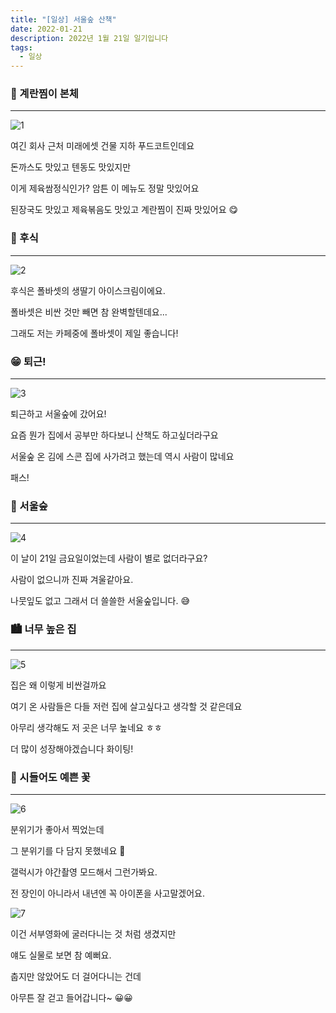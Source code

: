 ```yaml
---
title: "[일상] 서울숲 산책"
date: 2022-01-21
description: 2022년 1월 21일 일기입니다
tags:
  - 일상
---
```


### 🍳 계란찜이 본체
***
![1](./1.jpg)

여긴 회사 근처 미래에셋 건물 지하 푸드코트인데요

돈까스도 맛있고 텐동도 맛있지만

이게 제육쌈정식인가? 암튼 이 메뉴도 정말 맛있어요

된장국도 맛있고 제육볶음도 맛있고 계란찜이 진짜 맛있어요 😋

### 🍓 후식
***
![2](./2.jpg)

후식은 폴바셋의 생딸기 아이스크림이에요.

폴바셋은 비싼 것만 빼면 참 완벽할텐데요...

그래도 저는 카페중에 폴바셋이 제일 좋습니다!

### 😁 퇴근!
***
![3](./3.jpg)

퇴근하고 서울숲에 갔어요!

요즘 뭔가 집에서 공부만 하다보니 산책도 하고싶더라구요

서울숲 온 김에 스콘 집에 사가려고 했는데 역시 사람이 많네요

패스!

### 🌳 서울숲
***
![4](./4.jpg)

이 날이 21일 금요일이었는데 사람이 별로 없더라구요?

사람이 없으니까 진짜 겨울같아요.

나뭇잎도 없고 그래서 더 쓸쓸한 서울숲입니다. 😅

### 🏙 너무 높은 집
***
![5](./5.jpg)

집은 왜 이렇게 비싼걸까요

여기 온 사람들은 다들 저런 집에 살고싶다고 생각할 것 같은데요

아무리 생각해도 저 곳은 너무 높네요 ㅎㅎ

더 많이 성장해야겠습니다 화이팅!

### 🍃 시들어도 예쁜 꽃
***
![6](./6.jpg)

분위기가 좋아서 찍었는데

그 분위기를 다 담지 못했네요 🤔

갤럭시가 야간촬영 모드해서 그런가봐요.

전 장인이 아니라서 내년엔 꼭 아이폰을 사고말겠어요.

![7](./7.jpg)

이건 서부영화에 굴러다니는 것 처럼 생겼지만

얘도 실물로 보면 참 예뻐요.

춥지만 않았어도 더 걸어다니는 건데

아무튼 잘 걷고 들어갑니다~ 😀😀
